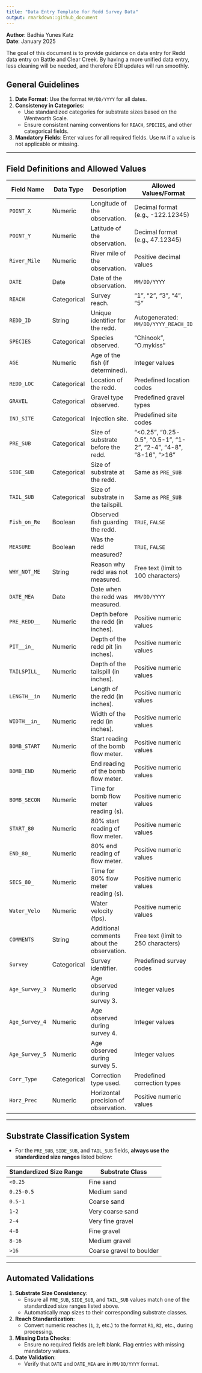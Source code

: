 ```yaml
---
title: "Data Entry Template for Redd Survey Data"
output: rmarkdown::github_document
---
```


**Author**: Badhia Yunes Katz  
**Date**: January 2025  

The goal of this document is to provide guidance on data entry for Redd data entry on Battle and Clear Creek. By having a more unified data entry, less cleaning will be needed, and therefore EDI updates will run smoothly.


## General Guidelines
1. **Date Format**: Use the format `MM/DD/YYYY` for all dates.
2. **Consistency in Categories**:
   - Use standardized categories for substrate sizes based on the Wentworth Scale.
   - Ensure consistent naming conventions for `REACH`, `SPECIES`, and other categorical fields.
3. **Mandatory Fields**: Enter values for all required fields. Use `NA` if a value is not applicable or missing.

---

## Field Definitions and Allowed Values

| Field Name          | Data Type      | Description                                  | Allowed Values/Format                   |
|---------------------|----------------|----------------------------------------------|-----------------------------------------|
| `POINT_X`           | Numeric        | Longitude of the observation.               | Decimal format (e.g., -122.12345)       |
| `POINT_Y`           | Numeric        | Latitude of the observation.                | Decimal format (e.g., 47.12345)         |
| `River_Mile`        | Numeric        | River mile of the observation.              | Positive decimal values                 |
| `DATE`              | Date           | Date of the observation.                    | `MM/DD/YYYY`                            |
| `REACH`             | Categorical    | Survey reach.                               | "1", "2", "3", "4", "5"                 |
| `REDD_ID`           | String         | Unique identifier for the redd.             | Autogenerated: `MM/DD/YYYY_REACH_ID`    |
| `SPECIES`           | Categorical    | Species observed.                           | "Chinook", "O.mykiss"                   |
| `AGE`               | Numeric        | Age of the fish (if determined).            | Integer values                          |
| `REDD_LOC`          | Categorical    | Location of the redd.                       | Predefined location codes               |
| `GRAVEL`            | Categorical    | Gravel type observed.                       | Predefined gravel types                 |
| `INJ_SITE`          | Categorical    | Injection site.                             | Predefined site codes                   |
| `PRE_SUB`           | Categorical    | Size of substrate before the redd.          | "<0.25", "0.25-0.5", "0.5-1", "1-2", "2-4", "4-8", "8-16", ">16" |
| `SIDE_SUB`          | Categorical    | Size of substrate at the redd.              | Same as `PRE_SUB`                       |
| `TAIL_SUB`          | Categorical    | Size of substrate in the tailspill.         | Same as `PRE_SUB`                       |
| `Fish_on_Re`        | Boolean        | Observed fish guarding the redd.            | `TRUE`, `FALSE`                         |
| `MEASURE`           | Boolean        | Was the redd measured?                      | `TRUE`, `FALSE`                         |
| `WHY_NOT_ME`        | String         | Reason why redd was not measured.           | Free text (limit to 100 characters)     |
| `DATE_MEA`          | Date           | Date when the redd was measured.            | `MM/DD/YYYY`                            |
| `PRE_REDD__`        | Numeric        | Depth before the redd (in inches).          | Positive numeric values                 |
| `PIT__in_`          | Numeric        | Depth of the redd pit (in inches).          | Positive numeric values                 |
| `TAILSPILL_`        | Numeric        | Depth of the tailspill (in inches).         | Positive numeric values                 |
| `LENGTH__in`        | Numeric        | Length of the redd (in inches).             | Positive numeric values                 |
| `WIDTH__in_`        | Numeric        | Width of the redd (in inches).              | Positive numeric values                 |
| `BOMB_START`        | Numeric        | Start reading of the bomb flow meter.       | Positive numeric values                 |
| `BOMB_END`          | Numeric        | End reading of the bomb flow meter.         | Positive numeric values                 |
| `BOMB_SECON`        | Numeric        | Time for bomb flow meter reading (s).       | Positive numeric values                 |
| `START_80`          | Numeric        | 80% start reading of flow meter.            | Positive numeric values                 |
| `END_80_`           | Numeric        | 80% end reading of flow meter.              | Positive numeric values                 |
| `SECS_80_`          | Numeric        | Time for 80% flow meter reading (s).        | Positive numeric values                 |
| `Water_Velo`        | Numeric        | Water velocity (fps).                       | Positive numeric values                 |
| `COMMENTS`          | String         | Additional comments about the observation.  | Free text (limit to 250 characters)     |
| `Survey`            | Categorical    | Survey identifier.                          | Predefined survey codes                 |
| `Age_Survey_3`      | Numeric        | Age observed during survey 3.               | Integer values                          |
| `Age_Survey_4`      | Numeric        | Age observed during survey 4.               | Integer values                          |
| `Age_Survey_5`      | Numeric        | Age observed during survey 5.               | Integer values                          |
| `Corr_Type`         | Categorical    | Correction type used.                       | Predefined correction types             |
| `Horz_Prec`         | Numeric        | Horizontal precision of observation.        | Positive numeric values                 |

---

## Substrate Classification System
- For the `PRE_SUB`, `SIDE_SUB`, and `TAIL_SUB` fields, **always use the standardized size ranges** listed below:

| Standardized Size Range | Substrate Class                 |
|-------------------------|----------------------------------|
| `<0.25`                 | Fine sand                      |
| `0.25-0.5`              | Medium sand                    |
| `0.5-1`                 | Coarse sand                    |
| `1-2`                   | Very coarse sand               |
| `2-4`                   | Very fine gravel               |
| `4-8`                   | Fine gravel                    |
| `8-16`                  | Medium gravel                  |
| `>16`                   | Coarse gravel to boulder       |

---

## Automated Validations
1. **Substrate Size Consistency**:
   - Ensure all `PRE_SUB`, `SIDE_SUB`, and `TAIL_SUB` values match one of the standardized size ranges listed above.
   - Automatically map sizes to their corresponding substrate classes.
2. **Reach Standardization**:
   - Convert numeric reaches (`1`, `2`, etc.) to the format `R1`, `R2`, etc., during processing.
3. **Missing Data Checks**:
   - Ensure no required fields are left blank. Flag entries with missing mandatory values.
4. **Date Validation**:
   - Verify that `DATE` and `DATE_MEA` are in `MM/DD/YYYY` format.

